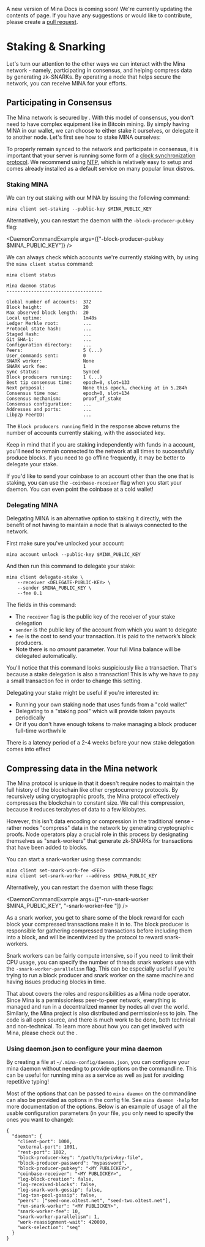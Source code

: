 
<Alert kind="note">

A new version of Mina Docs is coming soon! We're currently updating the contents of page. If you have any suggestions or would like to contribute, please create a [pull request](https://github.com/MinaProtocol/docs).

</Alert>

# Staking & Snarking

Let's turn our attention to the other ways we can interact with the Mina network - namely, participating in consensus, and helping compress data by generating zk-SNARKs. By operating a node that helps secure the network, you can receive MINA for your efforts.

## Participating in Consensus

The Mina network is secured by <DocLink copy="Proof-of-Stake consensus" url="/glossary#proof-of-stake" />. With this model of consensus, you don't need to have complex equipment like in Bitcoin mining. By simply having MINA in our wallet, we can choose to either stake it ourselves, or delegate it to another node. Let's first see how to stake MINA ourselves:

<Alert kind="warning">

To properly remain synced to the network and participate in consensus, it is important that your server is running some form of a [clock synchronization protocol](https://en.wikipedia.org/wiki/Clock_synchronization). We recommend using [NTP](https://en.wikipedia.org/wiki/Network_Time_Protocol), which is relatively easy to setup and comes already installed as a default service on many popular linux distros.

</Alert>

### Staking MINA

We can try out staking with our MINA by issuing the following command:

    mina client set-staking --public-key $MINA_PUBLIC_KEY

Alternatively, you can restart the daemon with the `-block-producer-pubkey` flag:

<DaemonCommandExample args={["-block-producer-pubkey $MINA_PUBLIC_KEY"]} />

We can always check which accounts we're currently staking with, by using the `mina client status` command:

```
mina client status

Mina daemon status
-----------------------------------

Global number of accounts:  372
Block height:               20
Max observed block length:  20
Local uptime:               1m48s
Ledger Merkle root:         ...
Protocol state hash:        ...
Staged Hash:                ...
Git SHA-1:                  ...
Configuration directory:    ...
Peers:                      5 (...)
User_commands sent:         0
SNARK worker:               None
SNARK work fee:             1
Sync status:                Synced
Block producers running:    1 (...)
Best tip consensus time:    epoch=0, slot=133
Next proposal:              None this epoch… checking at in 5.284h
Consensus time now:         epoch=0, slot=134
Consensus mechanism:        proof_of_stake
Consensus configuration:    ...
Addresses and ports:        ...
Libp2p PeerID:              ...
```

The `Block producers running` field in the response above returns the number of accounts currently staking, with the associated key.

<Alert kind="warning">

Keep in mind that if you are staking independently with funds in a account, you'll need to remain connected to the network at all times to successfully produce blocks. If you need to go offline frequently, it may be better to delegate your stake.

</Alert>

If you'd like to send your coinbase to an account other than the one that is staking, you can use the `-coinbase-receiver` flag when you start your daemon. You can even point the coinbase at a cold wallet!

### Delegating MINA

Delegating MINA is an alternative option to staking it directly, with the benefit of not having to maintain a node that is always connected to the network.

First make sure you've unlocked your account:

    mina account unlock --public-key $MINA_PUBLIC_KEY

And then run this command to delegate your stake:

    mina client delegate-stake \
        --receiver <DELEGATE-PUBLIC-KEY> \
        --sender $MINA_PUBLIC_KEY \
        --fee 0.1

The fields in this command:

- The `receiver` flag is the public key of the receiver of your stake delegation
- `sender` is the public key of the account from which you want to delegate
- `fee` is the cost to send your transaction. It is paid to the network’s block producers.
- Note there is no _amount_ parameter. Your full Mina balance will be delegated automatically.

You'll notice that this command looks suspiciously like a <DocLink copy="payment" url="/node-operators/#make-a-payment" /> transaction. That's because a stake delegation is also a transaction! This is why we have to pay a small transaction fee in order to change this setting.

Delegating your stake might be useful if you're interested in:

- Running your own staking node that uses funds from a "cold wallet"
- Delegating to a "staking pool" which will provide token payouts periodically
- Or if you don't have enough tokens to make managing a block producer full-time worthwhile

<Alert>

There is a latency period of a 2-4 weeks before your new stake delegation comes into effect

</Alert>

## Compressing data in the Mina network

The Mina protocol is unique in that it doesn't require nodes to maintain the full history of the blockchain like other cryptocurrency protocols. By recursively using cryptographic proofs, the Mina protocol effectively compresses the blockchain to constant size. We call this compression, because it reduces terabytes of data to a few kilobytes.

However, this isn't data encoding or compression in the traditional sense - rather nodes "compress" data in the network by generating cryptographic proofs. Node operators play a crucial role in this process by designating themselves as "snark-workers" that generate zk-SNARKs for transactions that have been added to blocks.

You can start a snark-worker using these commands:

    mina client set-snark-work-fee <FEE>
    mina client set-snark-worker --address $MINA_PUBLIC_KEY

Alternatively, you can restart the daemon with these flags:

<DaemonCommandExample
  args={["-run-snark-worker $MINA_PUBLIC_KEY", "-snark-worker-fee <fee>"]}
/>

As a snark worker, you get to share some of the block reward for each block your compressed transactions make it in to. The block producer is responsible for gathering compressed transactions before including them into a block, and will be incentivized by the protocol to reward snark-workers.

Snark workers can be fairly compute intensive, so if you need to limit their CPU usage, you can specify the number of threads snark workers use with the `-snark-worker-parallelism` flag. This can be especially useful if you're trying to run a block producer and snark worker on the same machine and having issues producing blocks in time.

That about covers the roles and responsibilities as a Mina node operator. Since Mina is a permissionless peer-to-peer network, everything is managed and run in a decentralized manner by nodes all over the world. Similarly, the Mina project is also distributed and permissionless to join. The code is all open source, and there is much work to be done, both technical and non-technical. To learn more about how you can get involved with Mina, please check out the <DocLink copy="Contributing to Mina section" url="/node-developers/contributing" />.

### Using daemon.json to configure your mina daemon

By creating a file at `~/.mina-config/daemon.json`, you can configure your mina daemon without needing to provide options on the commandline. This can be useful for running mina as a service as well as just for avoiding repetitive typing!

Most of the options that can be passed to `mina daemon` on the commandline can also be provided as options in the config file. See `mina daemon -help` for more documentation of the options. Below is an example of usage of all the usable configuration parameters (in your file, you only need to specify the ones you want to change):

```
{
  "daemon": {
    "client-port": 1000,
    "external-port": 1001,
    "rest-port": 1002,
    "block-producer-key": "/path/to/privkey-file",
    "block-producer-password": "mypassword",
    "block-producer-pubkey": "<MY PUBLICKEY>",
    "coinbase-receiver": "<MY PUBLICKEY>",
    "log-block-creation": false,
    "log-received-blocks": false,
    "log-snark-work-gossip": false,
    "log-txn-pool-gossip": false,
    "peers": ["seed-one.o1test.net", "seed-two.o1test.net"],
    "run-snark-worker": "<MY PUBLICKEY>",
    "snark-worker-fee": 10,
    "snark-worker-parallelism": 1,
    "work-reassignment-wait": 420000,
    "work-selection": "seq"
  }
}
```
